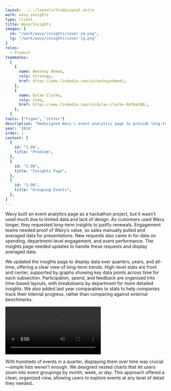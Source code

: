 ```yaml
---
layout: ../../layouts/StudyLayout.astro
work: wavy-insights
type: client
title: Wavy/Insights
images: {
  sm: "/work/wavy/insights/cover-sm.png",
  lg: "/work/wavy/insights/cover-lg.png"
}
roles: 
  - Product
teammates:
  [
    {
      name: Neeshay Ahmed,
      role: Strategy,
      href: https://www.linkedin.com/in/neshayahmed/,
    },
    {
      name: Dylan Clarke,
      role: Code,
      href: https://www.linkedin.com/in/dylan-clarke-9476a280/,
    },
  ]
tools: ["Figma", "Jitter"]
description: "Redesigned Wavy's event analytics page to provide long-term insights and support customer renewals. We introduced time-based data views, showing trends over quarters, years, and all-time. Key stats like participation, spending, and feedback are front and center, with breakdowns by department and year-over-year comparisons. We also added nested charts to zoom into event groupings, allowing for detailed exploration of event performance across different timeframes."
year: '2024'
order: 1
content: [
  {
    id: "1.00",
    title: "Problem",
  },
  {
    id: "2.00",
    title: "Insights Page",
  },
  {
    id: "3.00",
    title: "Grouping Events",
  },
]
---
```



<Section id="1.00" title='Problem' hasBorder={false}>
  <p slot="context">Wavy built an event analytics page as a hackathon project, but it wasn’t used much due to limited data and lack of design. As customers used Wavy longer, they requested long-term insights to justify renewals. Engagement teams needed proof of Wavy’s value, so sales manually pulled and averaged data for presentations. New requests also came in for data on spending, department-level engagement, and event performance. The insights page needed updates to handle these requests and display averaged data.</p>
</Section>
<Section id="2.00" title='Insights Page'>
  <p slot="context">We updated the insights page to display data over quarters, years, and all-time, offering a clear view of long-term trends. High-level stats are front and center, supported by graphs showing key data points across time for each subsection. Participation, spend, and feedback are organized into time-based layouts, with breakdowns by department for more detailed insights. We also added last year comparables to stats to help companies track their internal progress, rather than comparing against external benchmarks.</p>
  <Video 
    id= "2.01"
    src="/work/wavy/insights/walkthrough.mp4"
    alt="Walkthrough"
    span={{ base: 12, md: 10 }}
    isPadded={{ base: false, md: true }}
    hasBorder={{ base: true, md: false }}
    fit="cover"
  />
  <Carousel
    slides={[
      {
        id: "2.02",
        src: "/work/wavy/insights/hero.png",
        alt: "Hero",
      },
      {
        id: "2.03",
        src: "/work/wavy/insights/note-hero.png",
        alt: "Hero sketch",
      },
    ]}
    span={{ base: 12, sm: 10, lg: 8 }}
    orientation="3/2"
    fit="cover"
  />
  <Carousel
    slides={[
      {
        id: "2.04",
        src: "/work/wavy/insights/standouts.png",
        alt: "Standouts",
      },
      {
        id: "2.05",
        src: "/work/wavy/insights/participation.png",
        alt: "Participation",
      },
      {
        id: "2.06",
        src: "/work/wavy/insights/feedback.png",
        alt: "Feedback",
      },
      {
        id: "2.07",
        src: "/work/wavy/insights/spend.png",
        alt: "Spend",
      },
      {
        id: "2.08",
        src: "/work/wavy/insights/note-data.png",
        alt: "Data Notes",
      },
      {
        id: "2.09",
        src: "/work/wavy/insights/note-event.png",
        alt: "Event Notes",
      },
    ]}
    span={{ base: 12, sm: 10, lg: 8 }}
    orientation="3/2"
    fit="cover"
  />
  <Carousel
    orientation="vertical"
    slides={[
      {
        id: "2.10",
        src: "/work/wavy/insights/standouts-mobile.png",
        alt: "Mobile, Standouts",
      },
      {
        id: "2.11",
        src: "/work/wavy/insights/participation-mobile.png",
        alt: "Mobile, Participation",
      },
      {
        id: "2.12",
        src: "/work/wavy/insights/feedback-mobile.png",
        alt: "Mobile, Feedback",
      },
      {
        id: "2.13",
        src: "/work/wavy/insights/spend-mobile.png",
        alt: "Mobile, Spend",
      },
    ]}
    classes="sm:hidden"
    fullBleed={{ base: true, lg: false }}
    isPadded={false}
  />
  <Row classes="hidden sm:grid">
    <Image
      id="2.10"
      src="/work/wavy/insights/standouts-mobile.png"
      alt="Mobile, Standouts"
      span={{ base: 6, xl: 3 }}
      orientation="vertical"
      isFullBleed={true}
    />
    <Image
      id="2.11"
      src="/work/wavy/insights/participation-mobile.png"
      alt="Mobile, Participation"
      span={{ base: 6, xl: 3 }}
      orientation="vertical"
      isFullBleed={true}
    />
    <Image
      id="2.12"
      src="/work/wavy/insights/feedback-mobile.png"
      alt="Mobile, Feedback"
      span={{ base: 6, xl: 3 }}
      orientation="vertical"
      isFullBleed={true}
    />
    <Image
      id="2.13"
      src="/work/wavy/insights/spend-mobile.png"
      alt="Mobile, Spend"
      span={{ base: 6, xl: 3 }}
      orientation="vertical"
      isFullBleed={true}
    />
  </Row>
  <Carousel
    slides={[
      {
        id: "2.14",
        src: "/work/wavy/insights/representation.png",
        alt: "Representation UI",
      },
      {
        id: "2.15",
        src: "/work/wavy/insights/note-representation.png",
        alt: "Representation notes",
      },
    ]}
    span={{ base: 12, md: 10, lg: 8 }}
    orientation="3/2"
    fit="cover"
  />
</Section>
<Section id="3.00" title='Grouping Events'>
  <p slot="context">With hundreds of events in a quarter, displaying them over time was crucial—simple lists weren’t enough. We designed nested charts that let users zoom into event groupings by month, week, or day. This approach offered a clean, organized view, allowing users to explore events at any level of detail they needed..</p>
  <Carousel
    slides={[
      {
        type: "video",
        id: "3.01",
        src: "/work/wavy/insights/expanding-events.mp4",
        alt: "Grouping prototype",
        isRounded: true,
      },
      {
        id: "3.02",
        src: "/work/wavy/insights/note-graph.png",
        alt: "Grouping notes",
      },
    ]}
    span={{ base: 12, md: 10, lg: 8 }}
    orientation="3/2"
    fit="cover"
  />
</Section>
